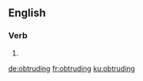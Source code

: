 ==English==

===Verb===
{{head|en|present participle}}

# {{present participle of|obtrude|lang=en}}

[[de:obtruding]]
[[fr:obtruding]]
[[ku:obtruding]]